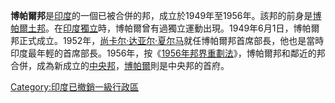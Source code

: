 '''博帕爾邦'''是[[印度|印度]]的一個已被合併的邦，成立於1949年至1956年。該邦的前身是[[博帕爾土邦|博帕爾土邦]]。在[[印度獨立|印度獨立]]時，博帕爾曾有過獨立運動出現。1949年6月1日，博帕爾邦正式成立。1952年，[[尚卡尔·达亚尔·夏尔马|尚卡尔·达亚尔·夏尔马]]就任博帕爾邦首席部長，他也是當時印度最年輕的首席部長。1956年，按《[[1956年邦界重劃法|1956年邦界重劃法]]》，博帕爾邦和鄰近的邦合併，成為新成立的[[中央邦|中央邦]]，[[博帕爾|博帕爾]]則是中央邦的首府。
{{coord|23|15|N|77|24|E|region:IN_type:landmark_source:kolossus-svwiki|display=title}}
[[Category:印度已撤銷一級行政區|Category:印度已撤銷一級行政區]]